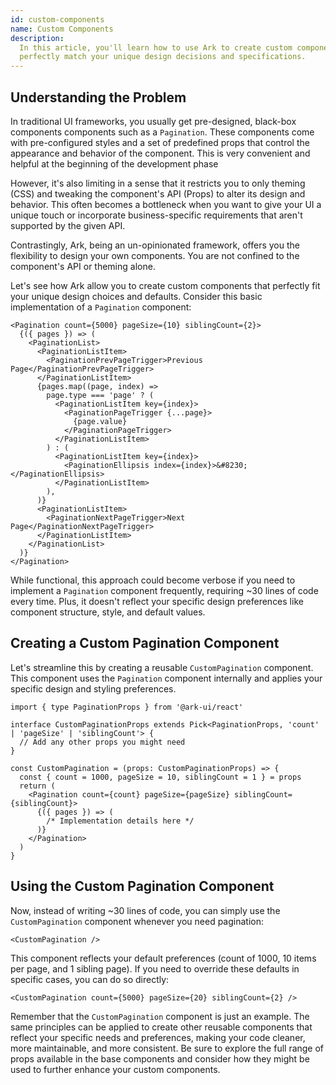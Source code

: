 ```yaml
---
id: custom-components
name: Custom Components
description:
  In this article, you'll learn how to use Ark to create custom components that
  perfectly match your unique design decisions and specifications.
---
```


## Understanding the Problem

In traditional UI frameworks, you usually get pre-designed, black-box components
components such as a `Pagination`. These components come with pre-configured
styles and a set of predefined props that control the appearance and behavior of
the component. This is very convenient and helpful at the beginning of the
development phase

However, it's also limiting in a sense that it restricts you to only theming
(CSS) and tweaking the component's API (Props) to alter its design and behavior.
This often becomes a bottleneck when you want to give your UI a unique touch or
incorporate business-specific requirements that aren't supported by the given
API.

Contrastingly, Ark, being an un-opinionated framework, offers you the
flexibility to design your own components. You are not confined to the
component's API or theming alone.

Let's see how Ark allow you to create custom components that perfectly fit your
unique design choices and defaults. Consider this basic implementation of a
`Pagination` component:

```tsx
<Pagination count={5000} pageSize={10} siblingCount={2}>
  {({ pages }) => (
    <PaginationList>
      <PaginationListItem>
        <PaginationPrevPageTrigger>Previous Page</PaginationPrevPageTrigger>
      </PaginationListItem>
      {pages.map((page, index) =>
        page.type === 'page' ? (
          <PaginationListItem key={index}>
            <PaginationPageTrigger {...page}>
              {page.value}
            </PaginationPageTrigger>
          </PaginationListItem>
        ) : (
          <PaginationListItem key={index}>
            <PaginationEllipsis index={index}>&#8230;</PaginationEllipsis>
          </PaginationListItem>
        ),
      )}
      <PaginationListItem>
        <PaginationNextPageTrigger>Next Page</PaginationNextPageTrigger>
      </PaginationListItem>
    </PaginationList>
  )}
</Pagination>
```

While functional, this approach could become verbose if you need to implement a
`Pagination` component frequently, requiring ~30 lines of code every time. Plus,
it doesn't reflect your specific design preferences like component structure,
style, and default values.

## Creating a Custom Pagination Component

Let's streamline this by creating a reusable `CustomPagination` component. This
component uses the `Pagination` component internally and applies your specific
design and styling preferences.

```tsx
import { type PaginationProps } from '@ark-ui/react'

interface CustomPaginationProps extends Pick<PaginationProps, 'count' | 'pageSize' | 'siblingCount'> {
  // Add any other props you might need
}

const CustomPagination = (props: CustomPaginationProps) => {
  const { count = 1000, pageSize = 10, siblingCount = 1 } = props
  return (
    <Pagination count={count} pageSize={pageSize} siblingCount={siblingCount}>
      {({ pages }) => (
        /* Implementation details here */
      )}
    </Pagination>
  )
}
```

## Using the Custom Pagination Component

Now, instead of writing ~30 lines of code, you can simply use the
`CustomPagination` component whenever you need pagination:

```tsx
<CustomPagination />
```

This component reflects your default preferences (count of 1000, 10 items per
page, and 1 sibling page). If you need to override these defaults in specific
cases, you can do so directly:

```tsx
<CustomPagination count={5000} pageSize={20} siblingCount={2} />
```

Remember that the `CustomPagination` component is just an example. The same
principles can be applied to create other reusable components that reflect your
specific needs and preferences, making your code cleaner, more maintainable, and
more consistent. Be sure to explore the full range of props available in the
base components and consider how they might be used to further enhance your
custom components.
